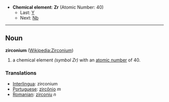 *'''Chemical element''': '''Zr''' (Atomic Number: 40)
**Last: [[Yttrium|Y]]
**Next: [[Niobium|Nb]]
----
== Noun ==
'''zirconium''' ([[en:Zirconium|Wikipedia:Zirconium]])

# a chemical element ''(symbol Zr)'' with an [[atomic number]] of 40.

===Translations===
*[[Interlingua]]: zirconium
*[[Portuguese]]: [[zircônio]] ''m''
*[[Romanian]]: [[zirconiu]] ''n''